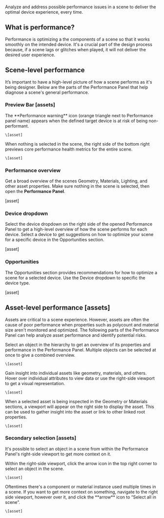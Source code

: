 ###

Analyze and address possible performance issues in a scene to deliver the optimal device experience, every time.

## What is performance?&#x20;

Performance is optimizing a the components of a scene so that it works smoothly on the intended device. It's a crucial part of the design process because, if a scene lags or glitches when played, it will not deliver the desired user experience.&#x20;

## Scene-level performance&#x20;

It’s important to have a high-level picture of how a scene performs as it's being designer. Below are the parts of the Performance Panel that help diagnose a scene's general performance.&#x20;

### Preview Bar \[assets]

<Tabs>
  <Tab title="Performance warning">
    The **Performance warning** icon (orange triangle next to Performance panel name) appears when the defined target device is at risk of being non-performant.

    \[asset]
  </Tab>

  <Tab title="Scene health metrics">
    When nothing is selected in the scene, the right side of the bottom right previews core performance health metrics for the entire scene.

    \[asset]
  </Tab>
</Tabs>

### Performance overview&#x20;

Get a broad overview of the scenes Geometry, Materials, Lighting, and other asset properties. Make sure nothing in the scene is selected, then open the **Performance Panel**.

\[asset]

### Device dropdown&#x20;

Select the device dropdown on the right side of the opened Performance Panel to get a high-level overview of how the scene performs for each device. Select a device to get suggestions on how to optimize your scene for a specific device in the Opportunities section.

\[asset]

### Opportunities&#x20;

The Opportunities section provides recommendations for how to optimize a scene for a selected device. Use the Device dropdown to specific the device type.

\[asset]

## Asset-level performance \[assets]

Assets are critical to a scene experience. However, assets are often the cause of poor performance when properties such as polycount and material size aren't monitored and optimized. The following parts of the Performance Panel can help analyze asset performance and identify potential risks.&#x20;

<Tabs>
  <Tab title="Object selection & overview">
    Select an object in the hierarchy to get an overview of its properties and performance in the Performance Panel. Multiple objects can be selected at once to give a combined overview.

    \[asset]
  </Tab>

  <Tab title="Object view">
    Gain insight into individual assets like geometry, materials, and others. Hover over individual attributes to view data or use the right-side viewport to get a visual representation.

    \[asset]
  </Tab>

  <Tab title="Right-side viewport">
    When a selected asset is being inspected in the Geometry or Materials sections, a viewport will appear on the right side to display the asset. This can be used to gather insight into the asset or link to other linked root properties.

    \[asset]
  </Tab>
</Tabs>

### Secondary selection \[assets]

It's possible to select an object in a scene from within the Performance Panel's right-side viewport to get more context on it.&#x20;

<Tabs>
  <Tab title="Object selection">
    Within the right-side viewport, click the arrow icon in the top right corner to select an object in the scene.

    \[asset]
  </Tab>

  <Tab title="Instance selection">
    Oftentimes there's a component or material instance used multiple times in a scene. If you want to get more context on something, navigate to the right side viewport, however over it, and click the  **arrow** icon to “Select all in scene”.

    \[asset]
  </Tab>
</Tabs>

###